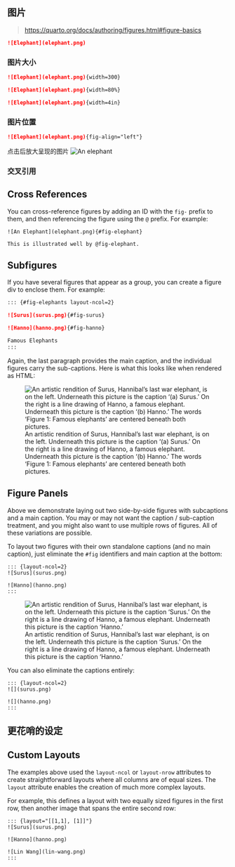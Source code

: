 

## 图片

> <https://quarto.org/docs/authoring/figures.html#figure-basics>

```md
![Elephant](elephant.png)
```


### 图片大小 {.unnumbered}

```md
![Elephant](elephant.png){width=300}

![Elephant](elephant.png){width=80%}

![Elephant](elephant.png){width=4in}
```

### 图片位置 {.unnumbered}

```md
![Elephant](elephant.png){fig-align="left"}
```

点击后放大呈现的图片
![An elephant](elephant.png){.lightbox}

### 交叉引用

## Cross References

You can cross-reference figures by adding an ID with the `fig-` prefix to them, and then referencing the figure using the `@` prefix. For example:

```
![An Elephant](elephant.png){#fig-elephant}

This is illustrated well by @fig-elephant.
```

## Subfigures

If you have several figures that appear as a group, you can create a figure div to enclose them. For example:

```md
::: {#fig-elephants layout-ncol=2}

![Surus](surus.png){#fig-surus}

![Hanno](hanno.png){#fig-hanno}

Famous Elephants
:::
```

Again, the last paragraph provides the main caption, and the individual figures carry the sub-captions. Here is what this looks like when rendered as HTML:

![An artistic rendition of Surus, Hannibal's last war elephant, is on the left. Underneath this picture is the caption '(a) Surus.' On the right is a line drawing of Hanno, a famous elephant. Underneath this picture is the caption '(b) Hanno.' The words 'Figure 1: Famous elephants' are centered beneath both pictures.](https://quarto.org/docs/authoring/images/elephant-subfigures.png)

## Figure Panels

Above we demonstrate laying out two side-by-side figures with subcaptions and a main caption. You may or may not want the caption / sub-caption treatment, and you might also want to use multiple rows of figures. All of these variations are possible.

To layout two figures with their own standalone captions (and no main caption), just eliminate the `#fig` identifiers and main caption at the bottom:

```
::: {layout-ncol=2}
![Surus](surus.png)

![Hanno](hanno.png)
:::
```

![An artistic rendition of Surus, Hannibal's last war elephant, is on the left. Underneath this picture is the caption 'Surus.' On the right is a line drawing of Hanno, a famous elephant. Underneath this picture is the caption 'Hanno.'](https://quarto.org/docs/authoring/images/elephant-figures-no-subcaption.png)

You can also eliminate the captions entirely:

```
::: {layout-ncol=2}
![](surus.png)

![](hanno.png)
:::
```

## 更花哨的设定

## Custom Layouts

The examples above used the `layout-ncol` or `layout-nrow` attributes to create straightforward layouts where all columns are of equal sizes. The `layout` attribute enables the creation of much more complex layouts.

For example, this defines a layout with two equally sized figures in the first row, then another image that spans the entire second row:

```
::: {layout="[[1,1], [1]]"}
![Surus](surus.png)

![Hanno](hanno.png)

![Lin Wang](lin-wang.png)
:::
```


